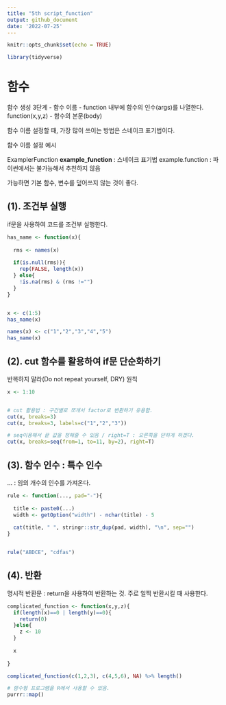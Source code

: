 ```yaml
---
title: "5th script_function"
output: github_document
date: '2022-07-25'
---
```


```r
knitr::opts_chunk$set(echo = TRUE)
```

```r
library(tidyverse)
```

# 함수

함수 생성 3단계
- 함수 이름
- function 내부에 함수의 인수(args)를 나열한다. function(x,y,z)
- 함수의 본문(body)


함수 이름 설정할 때, 가장 많이 쓰이는 방법은 스네이크 표기법이다.

함수 이름 설정 예시

ExamplerFunction
**example_function** : 스네이크 표기법
example.function : 파이썬에서는 불가능해서 추천하지 않음


가능하면 기본 함수, 변수를 덮어쓰지 않는 것이 좋다.



## (1). 조건부 실행

if문을 사용하여 코드를 조건부 실행한다.

```r
has_name <- function(x){
  
  rms <- names(x)
  
  if(is.null(rms)){
    rep(FALSE, length(x))
  } else{
    !is.na(rms) & (rms !="")
  }
}


x <- c(1:5)
has_name(x)

names(x) <- c("1","2","3","4","5")
has_name(x)
```

## (2). cut 함수를 활용하여 if문 단순화하기

반복하지 말라(Do not repeat yourself, DRY) 원칙

```r
x <- 1:10


# cut 활용법 : 구간별로 쪼개서 factor로 변환하기 유용함.
cut(x, breaks=3)
cut(x, breaks=3, labels=c("1","2","3"))

# seq이용해서 끝 값을 정해줄 수 있음 / right=T : 오른쪽을 닫히게 하겠다.
cut(x, breaks=seq(from=1, to=11, by=2), right=T)

```

## (3). 함수 인수 : 특수 인수

... : 임의 개수의 인수를 가져온다.

```r
rule <- function(..., pad="-"){
  
  title <- paste0(...)
  width <- getOption("width") - nchar(title) - 5
  
  cat(title, " ", stringr::str_dup(pad, width), "\n", sep="")
}


rule("ABDCE", "cdfas")
```

## (4). 반환

명시적 반환문 : return을 사용하여 반환하는 것. 주로 일찍 반환시킬 때 사용한다.

```r
complicated_function <- function(x,y,z){
  if(length(x)==0 | length(y)==0){
    return(0)
  }else{
    z <- 10
  }
  
  x
  
}

complicated_function(c(1,2,3), c(4,5,6), NA) %>% length()

```

```r
# 함수형 프로그램을 R에서 사용할 수 있음.
purrr::map()
```

